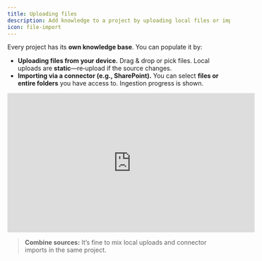 ```yaml
---
title: Uploading files
description: Add knowledge to a project by uploading local files or importing from a connector.
icon: file-import
---
```


Every project has its **own knowledge base**. You can populate it by:

- **Uploading files from your device.** Drag & drop or pick files. Local uploads are **static**—re‑upload if the source changes.
- **Importing via a connector (e.g., SharePoint).** You can select **files or entire folders** you have access to. Ingestion progress is shown.

<iframe 
  width="560" 
  height="315" 
  src="https://www.youtube.com/embed/nUgnJAeKjb8" 
  title="Zylon Workspace - Upload files" 
  style={{ borderRadius: "12px" }}
  frameBorder="0" 
  allow="accelerometer; autoplay; clipboard-write; encrypted-media; gyroscope; picture-in-picture" 
  allowFullScreen
></iframe>

> **Combine sources:** It’s fine to mix local uploads and connector imports in the same project.
